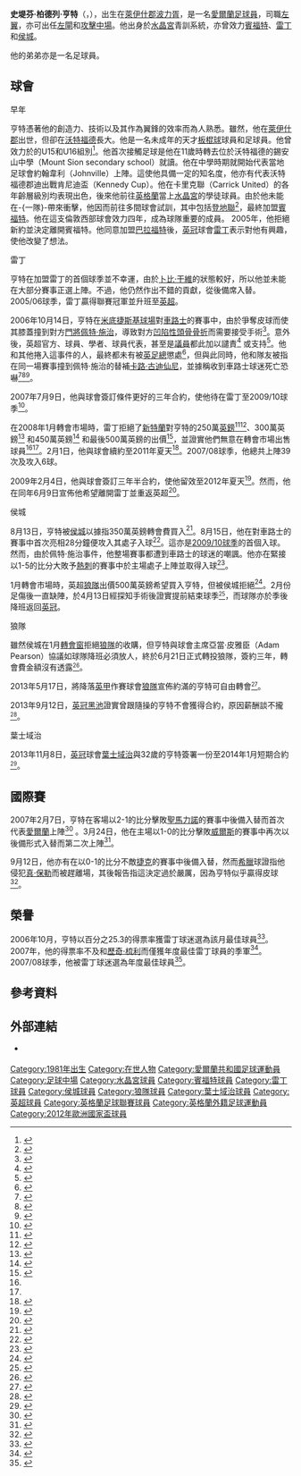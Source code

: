 {{noteta|G1=足球|G2=英超|G3=FAcup|G4=蘇超
|T=zh-hans:斯蒂芬·亨特; zh-hk:史堤芬·亨特;
|1=zh-hans:斯蒂芬·亨特; zh-hk:史堤芬·亨特;
|2=zh-hans:斯蒂芬·帕特里克·亨特; zh-hk:史堤芬·柏德列·亨特;
|3=zh-hans:佩特·切赫;zh-hk:佩特·施治;zh-tw:佩特·切赫;
|4=zh-hans:扬·波拉克;zh-hk:真·保勒;zh-tw:揚·波拉克;
|5=zh-hans:尼克·肖雷;zh-hk:歷奇·梳利;zh-tw:尼克·肖雷;
}}
{{Infobox football biography 2
| playername          = 史堤芬·亨特<br />''Stephen Hunt''
| image               = Stephen Hunt 2011.jpg
| image_size          = 200px
| caption             = 
| fullname            = Stephen Patrick Hunt
| dateofbirth         = {{birth date and age|1981|8|1|df=yes}}
| cityofbirth         = [[波力胥|波力胥]]
| countryofbirth      = [[愛爾蘭共和國|愛爾蘭]]
| height              = {{height|ft=5|in=9}}
| position            = [[中場#翼鋒|翼鋒]]、[[攻擊中場|攻擊中場]]
| youthyears1         = 
| youthclubs1         = [[水晶宮足球會|水晶宮]]
| years1              = 1999−2001
| clubs1              = [[水晶宮足球會|水晶宮]]
| caps1               = 3
| goals1              = 0
| years2              = 2001−2005
| clubs2              = [[賓福特足球會|賓福特]]
| caps2               = 136
| goals2              = 25
| years3              = 2005−2009
| clubs3              = [[雷丁足球會|雷丁]]
| caps3               = 156
| goals3              = 17
| years4              = 2009−2010
| clubs4              = [[侯城足球會|侯城]]
| caps4               = 27
| goals4              = 6
| years5              = 2010−2013
| clubs5              = [[伍尔弗汉普顿流浪足球俱乐部|狼隊]]
| caps5               = 56
| goals5              = 7
| years6              = 2013–2015 |clubs6 = [[伊普斯维奇城足球俱乐部|葉士域治]]     |caps6 = 40   |goals6 = 0
| years7              = 2016      |clubs7 = [[考文垂足球俱乐部|考文垂]]   |caps7 = 5 |goals7 = 0
| totalcaps = 421 | totalgoals = 55
| nationalyears1      = 2000
| nationalteam1       = [[愛爾蘭21歲以下國家足球隊|愛爾蘭U21]]
| nationalcaps1       = 1
| nationalgoals1      = 0
| nationalyears2      = 2007−2012
| nationalteam2       = [[愛爾蘭國家足球隊|愛爾蘭]]
| nationalcaps2       = 39
| nationalgoals2      = 1
| medaltemplates      = 
| club-update         = 2013年11月8日 (五) 13:40 (UTC)
| nationalteam-update = 2013年11月8日 (五) 13:40 (UTC)
}}

'''史堤芬·柏德列·亨特'''（{{lang-en|'''Stephen Patrick Hunt'''}}，{{bd|1981年|8月1日|catIdx=Hunt, Stephen}}），出生在[[萊伊什郡|萊伊什郡]][[波力胥|波力胥]]，是一名[[愛爾蘭|愛爾蘭]][[足球員|足球員]]，司職[[左翼|左翼]]，亦可出任[[左閘|左閘]]和[[攻擊中場|攻擊中場]]。他出身於[[水晶宮足球會|水晶宮]]青訓系統，亦曾效力[[賓福特足球會|賓福特]]、[[雷丁足球會|雷丁]]和[[侯城足球會|侯城]]。

他的弟弟{{le|路爾·亨特|Noel Hunt}}亦是一名足球員。

== 球會 ==
;早年
亨特憑著他的創造力、技術以及其作為翼鋒的效率而為人熟悉。雖然，他在[[萊伊什郡|萊伊什郡]]出世，但卻在[[沃特福德_(赫特福德郡)|沃特福德]]長大。他是一名未成年的天才[[板棍球|板棍球]]球員和足球員。他曾效力於{{Link-en|沃特福德投手|Waterford GAA}}的U15和U16組別<ref>{{en}}{{cite news
 |url          = http://www.munster-express.ie/sports/gaa-football/stephen-hunt-signs-for-club-deise/
 |title        = Stephen Hunt signs for Club Déise
 |publisher    = Munster Express
 |date         = 16 June 2008
 |accessdate   = 27 January 2009
 |archive-date = 2017-02-01
 |archive-url  = https://web.archive.org/web/20170201233852/http://www.munster-express.ie/sports/gaa-football/stephen-hunt-signs-for-club-deise/
 |dead-url     = no
}}</ref>。他首次接觸足球是他在11歲時轉去位於沃特福德的錫安山中學（Mount Sion secondary school）就讀。他在中學時期就開始代表當地足球會約翰韋利（Johnville）上陣。這使他具備一定的知名度，他亦有代表沃特福德郡迪出戰肯尼迪盃（Kennedy Cup）。他在卡里克聯（Carrick United）的各年齡層級別均表現出色，後來他前往[[英格蘭|英格蘭]]當上[[水晶宮足球會|水晶宮]]的學徒球員。由於他未能在-{一隊}-帶來衝擊，他因而前往多間球會試訓，其中包括[[登地聯足球會|登地聯]]<ref>{{en}}{{cite web|url=http://www.dundeeunitedfc.co.uk/index.asp?tm=3&nID=329&cd=2001&cd1=1|title=Decision Time fpr Trial Trio|date=22 January 2001|publisher=Dundee United F.C.|accessdate=23 January 2009|deadurl=yes|archiveurl=https://archive.is/20120728170713/http://www.dundeeunitedfc.co.uk/index.asp?tm=3&nID=329&cd=2001&cd1=1|archivedate=2012年7月28日}}</ref>，最終加盟[[賓福特足球會|賓福特]]。他在這支倫敦西部球會效力四年，成為球隊重要的成員。
2005年，他拒絕新約並決定離開賓福特。他同意加盟[[巴拉福特足球會|巴拉福特]]後，[[英格蘭足球冠軍聯賽|英冠]]球會[[雷丁足球會|雷丁]]表示對他有興趣，使他改變了想法。

;雷丁
亨特在加盟雷丁的首個球季並不幸運，由於[[卜比·干維|卜比·干維]]的狀態較好，所以他並未能在大部分賽事正選上陣。不過，他仍然作出不錯的貢獻，從後備席入替。2005/06球季，雷丁贏得聯賽冠軍並升班至[[英格蘭足球超級聯賽|英超]]。

2006年10月14日，亨特在[[米底捷斯基球場|米底捷斯基球場]]對[[車路士足球會|車路士]]的賽事中，由於爭奪皮球而使其膝蓋撞到對方[[門將|門將]][[佩特·施治|佩特·施治]]，導致對方[[顱骨骨折|凹陷性頭骨骨折]]而需要接受手術<ref name="BBC Cech surgery">{{en}}{{cite web | date=15 October 2006 | url=http://news.bbc.co.uk/sport1/hi/football/teams/c/chelsea/6053244.stm | title=Keeper Cech has surgery on skull | publisher=BBC | work=BBC Sport | accessdate=23 January 2009 | archive-date=2008-04-11 | archive-url=https://web.archive.org/web/20080411054213/http://news.bbc.co.uk/sport1/hi/football/teams/c/chelsea/6053244.stm | dead-url=no }}</ref>。意外後，英超官方、球員、學者、球員代表，甚至是[[議員|議員]]都此加以譴責<ref>{{en}}{{cite web | date=14 October 2006 | url=http://news.bbc.co.uk/sport1/hi/football/teams/c/chelsea/6052028.stm | title=Mourinho angry as keepers injured | publisher=BBC | work=BBC Sport | accessdate=23 January 2009 | archive-date=2008-12-10 | archive-url=https://web.archive.org/web/20081210111903/http://news.bbc.co.uk/sport1/hi/football/teams/c/chelsea/6052028.stm | dead-url=no }}</ref> 或支持<ref>{{en}}{{cite news | date=14 October 2006 | url=http://www.readingfc.premiumtv.co.uk/page/NewsDetail/0,,10306~912021,00.html | title=Coppell gives his views on Chelsea game, Hunt collision, ref Riley and more | publisher=readingfc.co.uk | accessdate=23 January 2009 | deadurl=yes | archiveurl=https://archive.is/20120805171837/http://www.readingfc.premiumtv.co.uk/page/NewsDetail/0,,10306~912021,00.html | archivedate=2012年8月5日 }}</ref>。他和其他捲入這事件的人，最終都未有被[[英格蘭足球總會|英足總]]懲處<ref>{{en}}{{cite news | date=19 October 2006 | url=http://www.thefa.com/TheFA/Disciplinary/NewsAndFeatures/Postings/2006/10/ReadingChelsea.htm | title=Reading/Chelsea statement | publisher=thefa.com | accessdate=23 January 2009 | archive-date=2008-12-03 | archive-url=https://archive.is/20081203215708/http://www.thefa.com/TheFA/Disciplinary/NewsAndFeatures/Postings/2006/10/ReadingChelsea.htm | dead-url=no }}</ref>，但與此同時，他和隊友{{Link-en|伊巴謙馬·辛高|Ibrahima Sonko}}被指在同一場賽事撞到佩特·施治的替補[[卡路·古迪仙尼|卡路·古迪仙尼]]，並據稱收到車路士球迷死亡恐嚇<ref>{{en}}{{cite web | date=16 November 2006 | url=http://news.bbc.co.uk/sport1/hi/football/teams/r/reading/6153958.stm | title=Police probe Royals death threats | publisher=BBC | work=BBC Sport | accessdate=23 January 2009 | archive-date=2007-01-24 | archive-url=https://web.archive.org/web/20070124235412/http://news.bbc.co.uk/sport1/hi/football/teams/r/reading/6153958.stm | dead-url=no }}</ref><ref>{{en}}{{cite news | date=17 November 2006 | url=http://www.timesonline.co.uk/article/0,,30269-2457433,00.html | title=Reading pair get death threats as Chelsea row turns sinister | publisher=The Times | accessdate=23 January 2009 | first=Russell | last=Kempson }}</ref><ref>{{en}}{{cite news | date=16 November 2006 | url=http://www.chelseafc.com/article.asp?hlid=429292&title=Statement+on+Reading+threats&nav=news | title=Statement on Reading Threats | publisher=www.chelseafc.com | accessdate=23 January 2009 | archive-date=2018-12-16 | archive-url=https://web.archive.org/web/20181216100747/https://www.chelseafc.com/article.asp?hlid=429292&title=Statement+on+Reading+threats&nav=news | dead-url=yes }}</ref>。

2007年7月9日，他與球會簽訂條件更好的三年合約，使他待在雷丁至2009/10球季<ref>{{en}}{{cite news | date=9 July 2007 | url=http://www.readingfc.premiumtv.co.uk/page/NewsDetail/0,,10306~1069832,00.html | title=Hunt signs new contract | work=readingfc.co.uk | accessdate=23 January 2009 | deadurl=yes | archiveurl=https://web.archive.org/web/20080413192104/http://www.readingfc.premiumtv.co.uk/page/NewsDetail/0,,10306~1069832,00.html | archivedate=2008年4月13日 }}</ref>。

在2008年1月轉會市場時，雷丁拒絕了[[新特蘭足球會|新特蘭]]對亨特的250萬[[英鎊|英鎊]]<ref name="BBC not selling">{{en}}{{cite web | date=31 December 2007 | url=http://news.bbc.co.uk/sport1/hi/football/eng_prem/7165934.stm | title=Reading rule out Hunt departure | publisher=BBC | work=BBC Sport | accessdate=23 January 2009 | archive-date=2008-01-03 | archive-url=https://web.archive.org/web/20080103051416/http://news.bbc.co.uk/sport1/hi/football/eng_prem/7165934.stm | dead-url=no }}</ref><ref name="Times not selling">{{en}}{{cite news | date=31 December 2007 | url=http://www.timesonline.co.uk/tol/sport/football/premier_league/article3113829.ece | title=Reading hoping to hang on to Stephen Hunt | publisher=The Times | accessdate=23 January 2009}}</ref>、300萬英鎊<ref>{{en}}{{cite news | date=7 January 2008 | url=http://www.skysports.com/story/0,19528,11661_3029366,00.html | title=Blacks Cats fail in second bid for Royals ace | publisher=Sky Sports | accessdate=23 January 2009 | archive-date=2009-08-14 | archive-url=https://web.archive.org/web/20090814172737/http://www.skysports.com/story/0%2C19528%2C11661_3029366%2C00.html | dead-url=no }}</ref> 和450萬英鎊<ref>{{en}}{{cite news | date=10 January 2008 | url=http://www.dailymail.co.uk/pages/live/articles/sport/football.html?in_article_id=507434&in_page_id=1779 | title=Sunderland raise Hunt bid to £4.5m | work=The Daily Mail | accessdate=23 January 2009}}</ref> 和最後500萬英鎊的出價<ref>{{en}}{{cite news | date=24 January 2008 | url=http://www.timesonline.co.uk/tol/sport/football/premier_league/article3241352.ece | title=Tottenham step up bid to clinch deal for Tiago | work=The Times | accessdate=23 January 2009}}</ref>，並證實他們無意在轉會市場出售球員<ref name="BBC not selling" /><ref name="Times not selling" />。2月1日，他與球會續約至2011年夏天<ref>{{en}}{{cite news | date=1 February 2008 | url=http://www.readingfc.premiumtv.co.uk/page/NewsDetail/0,,10306~1231200,00.html | title=Hunt signs a new contract | work=readingfc.co.uk | accessdate=23 January 2009 | deadurl=yes | archiveurl=https://archive.is/20120805162041/http://www.readingfc.premiumtv.co.uk/page/NewsDetail/0,,10306~1231200,00.html | archivedate=2012年8月5日 }}</ref>。2007/08球季，他總共上陣39次及攻入6球。

2009年2月4日，他與球會簽訂三年半合約，使他留效至2012年夏天<ref>{{en}}{{cite news | date=4 February 2009 | url=http://www.readingfc.co.uk/page/NewsDetail/0,,10306~1544403,00.html | title=Hunt to extend contract | work=readingfc.co.uk | accessdate=4 February 2009 | deadurl=yes | archiveurl=https://web.archive.org/web/20090207014037/http://readingfc.co.uk/page/NewsDetail/0%2C%2C10306~1544403%2C00.html | archivedate=2009年2月7日 }}</ref>。然而，他在同年6月9日宣佈他希望離開雷丁並重返英超<ref>{{en}}{{cite news | date=9 June 2009 | url=http://msnsport.skysports.com/story/0,19528,11688_5370673,00.html | title=Hunt seeks 'fresh start' | work=msnsport.skysports.com | accessdate=9 June 2009 | archive-date=2009-07-04 | archive-url=https://web.archive.org/web/20090704005553/http://msnsport.skysports.com/story/0,19528,11688_5370673,00.html | dead-url=yes }}</ref>。

;侯城
8月13日，亨特被[[侯城足球會|侯城]]以據指350萬英鎊轉會費買入<ref>{{en}}{{cite web|url=http://news.bbc.co.uk/sport2/hi/football/teams/h/hull_city/8194503.stm|title=Hull complete Hunt & Ghilas deals|date=13 August 2009|publisher=BBC|work=BBC Sport|accessdate=13 August 2009|archive-date=2018-02-16|archive-url=https://web.archive.org/web/20180216085856/http://news.bbc.co.uk/sport2/hi/football/teams/h/hull_city/8194503.stm|dead-url=no}}</ref>。8月15日，他在對車路士的賽事中首次亮相28分鐘便攻入其處子入球<ref>{{en}}{{cite web | url=http://news.bbc.co.uk/sport1/hi/football/eng_prem/8199453.stm | title=Chelsea 2 – 1 Hull | date=15 August 2009 | work=BBC Sport | publisher=BBC | accessdate=9 January 2010 | archive-date=2016-01-12 | archive-url=https://web.archive.org/web/20160112205124/http://news.bbc.co.uk/sport1/hi/football/eng_prem/8199453.stm | dead-url=no }}</ref>。這亦是[[2009年至2010年英格蘭超級聯賽|2009/10球季]]的首個入球。然而，由於佩特·施治事件，他整場賽事都遭到車路士的球迷的嘲諷。他亦在緊接以1-5的比分大敗予[[熱刺足球會|熱刺]]的賽事中於主場處子上陣並取得入球<ref>{{en}}{{cite web
 | title = Hull 1 - 5 Tottenham
 | url = http://news.bbc.co.uk/sport1/hi/football/eng_prem/8202440.stm
 | publisher = BBC
 | work = BBC Sport
 | date = 18 August 2009
 | last = Lyon
 | first = Sam
 | accessdate = 18 August 2009
 | archive-date = 2016-01-12
 | archive-url = https://web.archive.org/web/20160112204813/http://news.bbc.co.uk/sport1/hi/football/eng_prem/8202440.stm
 | dead-url = no
 }}</ref>。

1月轉會市場時，英超[[狼隊足球會|狼隊]]出價500萬英鎊希望買入亨特，但被侯城拒絕<ref>{{en}}{{cite web|url=http://news.bbc.co.uk/sport1/hi/football/teams/h/hull_city/8491554.stm|title=Hull reject Wolves transfer bid for Stephen Hunt|date=1 February 2010|publisher=BBC|work=BBC Sport|accessdate=2010-03-21|archive-date=2010-02-04|archive-url=https://web.archive.org/web/20100204093636/http://news.bbc.co.uk/sport1/hi/football/teams/h/hull_city/8491554.stm|dead-url=no}}</ref>。2月份足傷後一直缺陣，於4月13日經探知手術後證實提前結束球季<small><ref>{{cite news |language=en |url=http://news.bbc.co.uk/sport2/hi/football/teams/h/hull_city/8618109.stm |title=Stephen Hunt injury hits Hull survival hopes |publisher=[[BBC|BBC]] Sport |date=2010-04-13 |accessdate=2010-06-22 |archive-date=2016-03-07 |archive-url=https://web.archive.org/web/20160307122845/http://news.bbc.co.uk/sport2/hi/football/teams/h/hull_city/8618109.stm |dead-url=no }}</ref></small>，而球隊亦於季後降班返回[[英冠|英冠]]。

;狼隊
雖然侯城在1月[[轉會窗|轉會窗]]拒絕[[伍尔弗汉普顿流浪足球俱乐部|狼隊]]的收購，但亨特與球會主席亞當·皮雅臣（Adam Pearson）協議如球隊降班必須放人，終於6月21日正式轉投狼隊，簽約三年，轉會費金額沒有透露<small><ref>{{cite news |language=en |url=http://news.bbc.co.uk/sport2/hi/football/teams/w/wolverhampton_wanderers/8751304.stm |title=Wolves sign winger Stephen Hunt from Hull |publisher=[[BBC|BBC]] Sport |date=2010-06-21 |accessdate=2010-06-22 |archive-date=2016-03-07 |archive-url=https://web.archive.org/web/20160307051256/http://news.bbc.co.uk/sport2/hi/football/teams/w/wolverhampton_wanderers/8751304.stm |dead-url=no }}</ref></small>。

2013年5月17日，將降落[[英甲|英甲]]作賽球會[[伍尔弗汉普顿流浪足球俱乐部|狼隊]]宣佈約滿的亨特可自由轉會<small><ref>{{cite news |language=en |url=http://www.bbc.co.uk/sport/0/football/22569949 |title=Wolves: Sylvan Ebanks-Blake and Stephen Hunt released |publisher=''[[BBC_Sport|BBC Sport]]'' |date=2013-05-17 |accessdate=2013-11-08 |archive-date=2016-01-14 |archive-url=https://web.archive.org/web/20160114180701/http://www.bbc.co.uk/sport/0/football/22569949 |dead-url=no }}</ref></small>。

2013年9月12日，[[英冠|英冠]][[黑池足球會|黑池]]證實曾跟隨操的亨特不會獲得合約，原因薪酬談不攏<small><ref>{{cite news |language=en |url=http://www.bbc.co.uk/sport/0/football/24069112 |title=Stephen Hunt: Blackpool pull out of deal for ex-Wolves winger |publisher=''[[BBC_Sport|BBC Sport]]'' |date=2013-09-12 |accessdate=2013-11-08 |archive-date=2013-10-16 |archive-url=https://web.archive.org/web/20131016215548/http://www.bbc.co.uk/sport/0/football/24069112 |dead-url=no }}</ref></small>。

;葉士域治
2013年11月8日，[[英冠|英冠]]球會[[伊普斯维奇城足球俱乐部|葉士域治]]與32歲的亨特簽署一份至2014年1月短期合約<small><ref>{{cite news |language=en |url=http://www.bbc.co.uk/sport/0/football/24865688 |title=Stephen Hunt joins Ipswich Town until January |publisher=''[[BBC_Sport|BBC Sport]]'' |date=2013-09-12 |accessdate=2013-11-08 |archive-date=2015-04-21 |archive-url=https://web.archive.org/web/20150421062946/http://www.bbc.co.uk/sport/0/football/24865688 |dead-url=no }}</ref></small>。

== 國際賽 ==
2007年2月7日，亨特在客場以2-1的比分擊敗[[聖馬力諾國家足球隊|聖馬力諾]]的賽事中後備入替而首次代表[[愛爾蘭國家足球隊|愛爾蘭]]上陣<ref>{{en}}{{cite web | date=7 February 2007 | title=San Marino 1-2 Rep of Ireland | url=http://news.bbc.co.uk/sport1/hi/football/internationals/6340553.stm | publisher=BBC | work=BBC Sport | accessdate=23 January 2009 | archive-date=2007-02-09 | archive-url=https://web.archive.org/web/20070209064000/http://news.bbc.co.uk/sport1/hi/football/internationals/6340553.stm | dead-url=no }}</ref> 。3月24日，他在主場以1-0的比分擊敗[[威爾斯足球代表隊|威爾斯]]的賽事中再次以後備形式入替而第二次上陣<ref>{{en}}{{cite web | date=24 March 2007 | title=Rep of Ire 1-0 Wales | url=http://news.bbc.co.uk/sport1/hi/football/internationals/6439991.stm | publisher=BBC | work=BBC Sport | accessdate=23 January 2009 | archive-date=2007-03-17 | archive-url=https://web.archive.org/web/20070317181506/http://news.bbc.co.uk/sport1/hi/football/internationals/6439991.stm | dead-url=no }}</ref>。

9月12日，他亦有在以0-1的比分不敵[[捷克國家足球隊|捷克]]的賽事中後備入替，然而[[希臘|希臘]]球證{{Link-en|奇羅斯·華沙拉斯|Kyros Vassaras}}指他侵犯[[真·保勒|真·保勒]]而被趕離場，其後報告指這決定過於嚴厲，因為亨特似乎贏得皮球<ref>{{en}}{{cite web | date=12 September 2007 | title=Czech Republic 1-0 Rep of Ireland | url=http://news.bbc.co.uk/sport1/hi/football/internationals/6992042.stm | publisher=BBC | work=BBC Sport | accessdate=23 January 2009 | archive-date=2009-04-16 | archive-url=https://web.archive.org/web/20090416132357/http://news.bbc.co.uk/sport1/hi/football/internationals/6992042.stm | dead-url=no }}</ref>。

== 榮譽 ==
2006年10月，亨特以百分之25.3的得票率獲雷丁球迷選為該月最佳球員<ref>{{en}}{{cite news | date=12 November 2006 | url=http://www.readingfc.premiumtv.co.uk/page/NewsDetail/0,,10306~926053,00.html | title=Hunt voted the official readingfc.co.uk / Courage player of the month | work=readingfc.co.uk | accessdate=23 January 2009 }}{{dead link|date=2018年5月 |bot=InternetArchiveBot |fix-attempted=yes }}</ref>。
2007年，他的得票率不及{{Link-en|伊瓦爾·恩格馬臣|Ívar Ingimarsson}}和[[歷奇·梳利|歷奇·梳利]]而僅獲年度最佳雷丁球員的季軍<ref>{{en}}{{cite news | date=3 May 2007 | url=http://www.readingfc.premiumtv.co.uk/page/NewsDetail/0,,10306~1020082,00.html | title=Royals confirm Hunt, Ingimarsson or Shorey will win player of the season | work=readingfc.co.uk | accessdate=23 January 2009 }}{{dead link|date=2018年5月 |bot=InternetArchiveBot |fix-attempted=yes }}</ref>。
2007/08球季，他被雷丁球迷選為年度最佳球員<ref>{{en}}{{cite news | url=http://www.readingfc.premiumtv.co.uk/page/Gallery/0,,10306~1307352,00.html | title=Hunt voted the official readingfc.co.uk / Courage player of the month | work=readingfc.co.uk | accessdate=23 January 2009 | deadurl=yes | archiveurl=https://web.archive.org/web/20080509000256/http://www.readingfc.premiumtv.co.uk/page/Gallery/0%2C%2C10306~1307352%2C00.html | archivedate=2008年5月9日 }}</ref>。

== 參考資料 ==
{{reflist|2}}

== 外部連結 ==
* {{soccerbase|17143|史堤夫·亨特}} {{en}}

{{2008/09年英冠PFA年度最佳陣容}}
{{2012年歐洲足球錦標賽愛爾蘭參賽名單}}

{{DEFAULTSORT:Hunt, Stephen}}
[[Category:1981年出生|Category:1981年出生]]
[[Category:在世人物|Category:在世人物]]
[[Category:愛爾蘭共和國足球運動員|Category:愛爾蘭共和國足球運動員]]
[[Category:足球中場|Category:足球中場]]
[[Category:水晶宮球員|Category:水晶宮球員]]
[[Category:賓福特球員|Category:賓福特球員]]
[[Category:雷丁球員|Category:雷丁球員]]
[[Category:侯城球員|Category:侯城球員]]
[[Category:狼隊球員|Category:狼隊球員]]
[[Category:葉士域治球員|Category:葉士域治球員]]
[[Category:英超球員|Category:英超球員]]
[[Category:英格蘭足球聯賽球員|Category:英格蘭足球聯賽球員]]
[[Category:英格蘭外籍足球運動員|Category:英格蘭外籍足球運動員]]
[[Category:2012年歐洲國家盃球員|Category:2012年歐洲國家盃球員]]